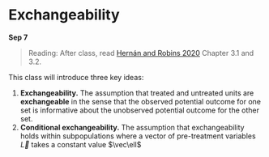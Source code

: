 
# Exchangeability

**Sep 7**

> Reading: After class, read [Hernán and Robins 2020](https://www.hsph.harvard.edu/miguel-hernan/causal-inference-book/) Chapter 3.1 and 3.2.

This class will introduce three key ideas:

1. **Exchangeability.** The assumption that treated and untreated units are **exchangeable** in the sense that the observed potential outcome for one set is informative about the unobserved potential outcome for the other set.
2. **Conditional exchangeability.** The assumption that exchangeability holds within subpopulations where a vector of pre-treatment variables $\vec{L}$ takes a constant value $\vec\ell$